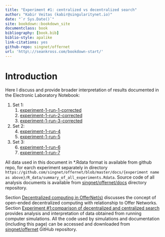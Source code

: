 ```yaml
--- 
title: "Experiment #1: centralized vs decentralized search"
author: "Kabir Veitas (kabir@singularitynet.io)"
date: "`r Sys.Date()`"
site: bookdown::bookdown_site
documentclass: book
bibliography: [book.bib]
biblio-style: apalike
link-citations: yes
github-repo: singnet/offernet
url: 'http\://seankross.com/bookdown-start/'
---
```


# Introduction

Here I discuss and provide broader interpretation of results documented in the Electronic Laboratory Notebook:

1. Set 1:
	1. [experiment-1-run-1-corrected](https://singnet.github.io/offernet/public/experiment-1-run-1-corrected/)
	2. [experiment-1-run-2-corrected](https://singnet.github.io/offernet/public/experiment-1-run-2-corrected/)
	3. [experiment-1-run-3-corrected](https://singnet.github.io/offernet/public/experiment-1-run-3-corrected/)
2. Set 2:
	4. [experiment-1-run-4](https://singnet.github.io/offernet/public/experiment-1-run-4/)
	5. [experiment-1-run-5](https://singnet.github.io/offernet/public/experiment-1-run-5/)
3. Set 3:
	6. [experiment-1-run-6](https://singnet.github.io/offernet/public/experiment-1-run-6/)
	7. [experiment-1-run-7](https://singnet.github.io/offernet/public/experiment-1-run-7/)

All data used in this document in *.Rdata format is available from github repo, for earch experiment separately in directory ```https://github.com/singnet/offernet/blob/master/docs/{experiment name as above}/R_data/summary_of_all_experiments.Rdata```. Source code of all analysis documents is available from [singnet/offernet/docs](https://github.com/singnet/offernet/blob/master/docs/) directory repository. 

Section [Decentralized computing in OfferNet(s)](#decentralized-computing-in-offernets) discusses the concept of open-ended decentralized computing with relationship to Offer Networks. Section [Experiment #1:comparison of decentralized and centralized search](#experiment-one) provides analysis and interpretation of data obtained from running computer simulations. All the code used by simulations and documentation (including this page) can be accessed and downloaded from [singnet/offernet](https://github.com/singnet/offernet) GitHub repository.